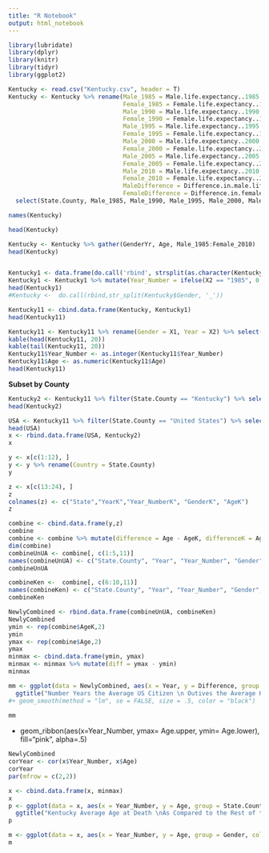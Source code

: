 ```yaml
---
title: "R Notebook"
output: html_notebook
---
```


```r
library(lubridate)
library(dplyr)
library(knitr)
library(tidyr)
library(ggplot2)
```


```r

Kentucky <- read.csv("Kentucky.csv", header = T)
Kentucky <- Kentucky %>% rename(Male_1985 = Male.life.expectancy..1985..years., 
                                Female_1985 = Female.life.expectancy..1985..years., 
                                Male_1990 = Male.life.expectancy..1990..years., 
                                Female_1990 = Female.life.expectancy..1990..years., 
                                Male_1995 = Male.life.expectancy..1995..years., 
                                Female_1995 = Female.life.expectancy..1995..years., 
                                Male_2000 = Male.life.expectancy..2000..years., 
                                Female_2000 = Female.life.expectancy..2000..years., 
                                Male_2005 = Male.life.expectancy..2005..years., 
                                Female_2005 = Female.life.expectancy..2005..years., 
                                Male_2010 = Male.life.expectancy..2010..years., 
                                Female_2010 = Female.life.expectancy..2010..years.,
                                MaleDifference = Difference.in.male.life.expectancy..1985.2010..years., 
                                FemaleDifference = Difference.in.female.life.expectancy..1985.2010..years.) %>% 
  select(State.County, Male_1985, Male_1990, Male_1995, Male_2000, Male_2005, Male_2010, Female_1985, Female_1990, Female_1995, Female_2000, Female_2005, Female_2010)

names(Kentucky)

head(Kentucky)

Kentucky <- Kentucky %>% gather(GenderYr, Age, Male_1985:Female_2010)
head(Kentucky)


Kentucky1 <- data.frame(do.call('rbind', strsplit(as.character(Kentucky$Gender),'_',fixed=TRUE)))
Kentucky1 <- Kentucky1 %>% mutate(Year_Number = ifelse(X2 == "1985", 0, ifelse(X2 =="1990", 5,ifelse(X2 == "1995", 10, ifelse(X2 == "2000", 15, ifelse(X2 == "2005", 20,25))))))
head(Kentucky1)
#Kentucky <-  do.call(rbind,str_split(Kentucky$Gender, '_'))

Kentucky11 <- cbind.data.frame(Kentucky, Kentucky1)
head(Kentucky11)

Kentucky11 <- Kentucky11 %>% rename(Gender = X1, Year = X2) %>% select(State.County, Year, Gender, Age, Year_Number)
kable(head(Kentucky11, 20))
kable(tail(Kentucky11, 20))
Kentucky11$Year_Number <- as.integer(Kentucky11$Year_Number)
Kentucky11$Age <- as.numeric(Kentucky11$Age)
head(Kentucky11)

```

**Subset by County**

```r
Kentucky2 <- Kentucky11 %>% filter(State.County == "Kentucky") %>% select(State.County, Year, Year_Number, Gender, Age)
head(Kentucky2)

USA <- Kentucky11 %>% filter(State.County == "United States") %>% select(State.County, Year, Year_Number,Gender, Age)
head(USA)
x <- rbind.data.frame(USA, Kentucky2)
x

```

```r
y <- x[c(1:12), ]
y <- y %>% rename(Country = State.County)
y
```

```r
z <- x[c(13:24), ]
z
colnames(z) <- c("State","YearK","Year_NumberK", "GenderK", "AgeK")
z
```

```r
combine <- cbind.data.frame(y,z)
combine
combine <- combine %>% mutate(difference = Age - AgeK, differenceK = Age - AgeK)
dim(combine)
combineUnUA <- combine[, c(1:5,11)]
names(combineUnUA) <- c("State.County", "Year", "Year_Number", "Gender", "Age", "Difference")
combineUnUA

combineKen <-  combine[, c(6:10,11)]
names(combineKen) <- c("State.County", "Year", "Year_Number", "Gender", "Age", "Difference")
combineKen

NewlyCombined <- rbind.data.frame(combineUnUA, combineKen)
NewlyCombined
ymin <- rep(combine$AgeK,2)
ymin
ymax <- rep(combine$Age,2)
ymax
minmax <- cbind.data.frame(ymin, ymax)
minmax <- minmax %>% mutate(diff = ymax - ymin)
minmax
```


```r
mm <- ggplot(data = NewlyCombined, aes(x = Year, y = Difference, group = Gender, color = Gender)) + geom_line(size = 2) +
  ggtitle("Number Years the Average US Citizen \n Outives the Average Kentucker") 
#+ geom_smooth(method = "lm", se = FALSE, size = .5, color = "black")
              
mm
```

+ geom_ribbon(aes(x=Year_Number, ymax= Age.upper, ymin= Age.lower), fill="pink", alpha=.5)

```r
NewlyCombined
corYear <- cor(x$Year_Number, x$Age)
corYear
par(mfrow = c(2,2))
```


```r
x <- cbind.data.frame(x, minmax)
x
p <- ggplot(data = x, aes(x = Year_Number, y = Age, group = State.County, color = State.County)) + geom_line(size = 0.5) + facet_wrap(~ Gender) +
  ggtitle("Kentucky Average Age at Death \nAs Compared to the Rest of the Country") + geom_ribbon(aes(x=Year_Number, ymin=ymin, ymax=ymax), fill="grey", alpha=.4) + scale_color_manual(values=c("#CC6666", "#9999CC")) + geom_smooth(method = "lm", se = FALSE, size = 1.5) 
p

```


```r
m <- ggplot(data = x, aes(x = Year_Number, y = Age, group = Gender, color = Gender)) + geom_line(size = 1.5) + facet_wrap(~ State.County)
m
```


